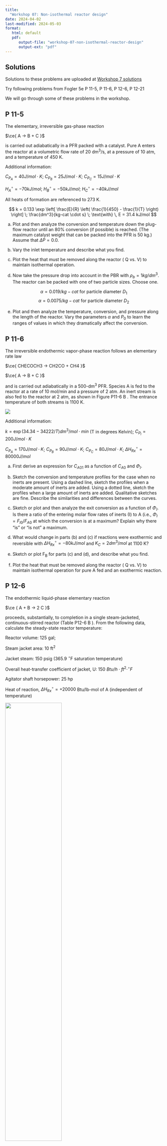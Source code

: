 ```yaml
---
title: 
  "Workshop 07: Non-isothermal reactor design"
date: 2024-04-02
last-modified: 2024-05-03
format: 
   html: default
   pdf:
      output-file: "workshop-07-non-isothermal-reactor-design"
      output-ext: "pdf"
---
```


::: {.content-visible when-format="html"}
::: {.callout-tip}
## Solutions

Solutions to these problems are uploaded at [Workshop 7 solutions](./solutions.qmd)
:::
:::

Try following problems from Fogler 5e
P 11-5,
P 11-6,
P 12-6,
P 12-21

We will go through some of these problems in the workshop.

## P 11-5

The elementary, irreversible gas-phase reaction

$\ce{ A -> B + C }$

is carried out adiabatically in a PFR packed with a catalyst.
Pure A enters the reactor at a volumetric flow rate of 20 dm^3^/s, at a pressure of 10 atm, and a temperature of 450 K.

Additional information:

$C_{P_A} = 40 J/mol \cdot K$;
$C_{P_B} = 25 J/mol \cdot K$;
$C_{P_C} = 15 J/mol \cdot K$

$H_A^{\circ} = -70 kJ/mol$;
$H_B^{\circ} = -50 kJ/mol$;
$H_C^{\circ} = -40 kJ/mol$

All heats of formation are referenced to 273 K.

$$ k = 0.133 \exp \left[ \frac{E}{R} \left( \frac{1}{450} - \frac{1}{T} \right) \right] \; \frac{dm^3}{kg-cat \cdot s} \; \text{with} \, E = 31.4 kJ/mol $$

(a) Plot and then analyze the conversion and temperature down the plug-flow reactor until an 80% conversion (if possible) is reached.
(The maximum catalyst weight that can be packed into the PFR is 50 kg.) Assume that $\Delta P = 0.0$.

(b) Vary the inlet temperature and describe what you find.

(c) Plot the heat that must be removed along the reactor ( Q vs. V) to maintain isothermal operation.

(d) Now take the pressure drop into account in the PBR with $\rho_b = 1 kg/dm^3$.
The reactor can be packed with one of two particle sizes. Choose one.

$$ \alpha = 0.019/kg-cat \: \text{for particle diameter} \: D_1 $$
$$ \alpha = 0.0075/kg-cat \: \text{for particle diameter} \: D_2 $$

(e) Plot and then analyze the temperature, conversion, and pressure along the length of the reactor.
Vary the parameters $\alpha$ and $P_0$ to learn the ranges of values in which they dramatically affect the conversion.

## P 11-6

The irreversible endothermic vapor-phase reaction follows an elementary rate law

$\ce{ CHECOCH3 -> CH2CO + CH4 }$

$\ce{ A -> B + C }$

and is carried out adiabatically in a 500-dm^3^ PFR.
Species A is fed to the reactor at a rate of 10 mol/min and a pressure of 2 atm.
An inert stream is also fed to the reactor at 2 atm, as shown in Figure P11-6 B .
The entrance temperature of both streams is 1100 K.

![](../../../assets/images/fig_p11.6.png)

Additional information:

$k = \exp (34.34 - 34222/T) dm^3/mol \cdot min$
(T in degrees Kelvin);
$C_{P_l} = 200 J/ mol \cdot K$

$C_{P_A} = 170 J/ mol \cdot K$;
$C_{P_B} = 90 J/ mol \cdot K$;
$C_{P_C} = 80 J/ mol \cdot K$;
$\Delta H_{Rx}^\circ = 80000 J/ mol$

(a) First derive an expression for $C_{A01}$ as a function of $C_{A0}$ and $\Phi_I$.

(b) Sketch the conversion and temperature profiles for the case when no inerts are present.
Using a dashed line, sketch the profiles when a moderate amount of inerts are added.
Using a dotted line, sketch the profiles when a large amount of inerts are added.
Qualitative sketches are fine.
Describe the similarities and differences between the curves.

(c) Sketch or plot and then analyze the exit conversion as a function of $\Phi_I$.
Is there a ratio of the entering molar flow rates of inerts (I) to A (i.e., $\Phi_I = F_{I0}/ F_{A0}$ at which the conversion is at a maximum?
Explain why there “is” or “is not” a maximum.

(d) What would change in parts (b) and (c) if reactions were exothermic and reversible with $\Delta H_{Rx}^{\circ} = -80 kJ/mol$ and $K_C = 2 dm^3/mol$ at 1100 K?

(e) Sketch or plot F~B~ for parts (c) and (d), and describe what you find.

(f) Plot the heat that must be removed along the reactor ( Q vs. V) to maintain isothermal operation for pure A fed and an exothermic reaction.

## P 12-6

The endothermic liquid-phase elementary reaction

$\ce { A + B -> 2 C }$

proceeds, substantially, to completion in a single steam-jacketed, continuous-stirred reactor (Table P12-6 B ).
From the following data, calculate the steady-state reactor temperature:

Reactor volume: 125 gal;

Steam jacket area: 10 ft^2^

Jacket steam: 150 psig (365.9 $^{\circ}$F saturation temperature)

Overall heat-transfer coefficient of jacket, U: 150 $Btu/h \cdot ft^2 \cdot ^{\circ}F$

Agitator shaft horsepower: 25 hp

Heat of reaction, $\Delta H_{Rx}^{\circ} = + 20000$ Btu/lb-mol of A (independent of temperature)

![](../../../assets/images/fig_p12.6.png){width=60%}

## P 12-21

The irreversible liquid-phase reactions

Reaction 1: $\ce{A + B -> 2 C}$ $\;\;\;\;$
$r_{1C} = k_{1C} C_A C_B$

Reaction 2: $\ce{2 B + C -> D}$ $\;\;\;\;$
$r_{2D} = k_{2D} C_B C_C$

are carried out in a PFR with heat exchange.
The following temperature profiles were obtained for the reactor and the coolant stream:

![](../../../assets/images/fig_12.21.png){width=80%}

The concentrations of A, B, C, and D were measured at the point down the reactor where the liquid temperature, T, reached a maximum, and they were found to be C~A~ = 0.1, C~B~ = 0.2, C~C~= 0.5, and C~D~= 1.5, all in mol/dm^3^.
The product of the overall heat-transfer coefficient and the heat-exchanger area per unit volume, Ua, is 10 $cal/s \cdot dm^3 \cdot K$. The entering molar flow rate of A is 10 mol/s.

Additional information

$C_{P_A}= C_{P_B}=C_{P_C}=30 \, cal/mol/K$
$\;\;\;\;$
$C_{P_D}= 90 \, cal/mol/K$,
$\;\;\;\;$
$C_{P_I}=100 \, cal/mol/K$

$\Delta H_{Rx1A}^\circ = +5000 \, cal/ molA$;
$\;\;\;\;$
$k_{1C} = 0.043 (dm^3/mol \cdot s)$ at 400 K

$\Delta H_{Rx2B}^\circ = +5000 \, cal/ molB$;
$\;\;\;\;$
$k_{2D} = 0.4 (dm^3/mol \cdot s) \exp 5000 K \left[ \frac{1}{500} - \frac{1}{T}\right]$

(a) What is the activation energy for Reaction (1)?

